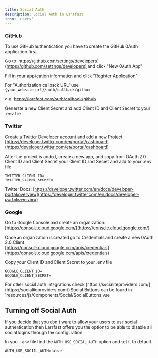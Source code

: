 ```yaml
---
title: Social Auth
description: Social Auth in Larafast
icon: 'users'
---
```


### GitHub

To use GitHub authentication you have to create the GitHub 0Auth application first.

Go to [https://github.com/settings/developers](https://github.com/settings/developers) and click "New 0Auth App"

Fill in your application information and click "Register Application"

[//]: # (<figure><img src="../.gitbook/assets/CleanShot 2024-03-15 at 17.46.02.png" alt=""><figcaption></figcaption></figure>)

For "Authorization callback URL" use `{your_website_url}/auth/callback/github`

e.g. https://larafast.com/auth/callback/github

Generate a new Client Secret and add Client ID and Client Secret to your .env file

### Twitter

Create a Twitter Developer account and add a new Project: [https://developer.twitter.com/en/portal/dashboard](https://developer.twitter.com/en/portal/dashboard)

After the project is added, create a new app, and copy from OAuth 2.0 Client ID and Client Secret your Client ID and Secret and add to your .env file

```dotenv .env
TWITTER_CLIENT_ID=
TWITTER_CLIENT_SECRET=
```

Twitter Docs: [https://developer.twitter.com/en/docs/developer-portal/overview](https://developer.twitter.com/en/docs/developer-portal/overview)

### Google

Go to Google Console and create an organization: [https://console.cloud.google.com/](https://console.cloud.google.com/)

Once an organization is created go to Credentials and create a new 0Auth 2.0 Client\
[https://console.cloud.google.com/apis/credentials](https://console.cloud.google.com/apis/credentials)

[//]: # (<figure><img src="../.gitbook/assets/CleanShot 2024-03-15 at 17.56.21.png" alt=""><figcaption></figcaption></figure>)

Copy your Client ID and Client Secret to your .env file

[//]: # (<figure><img src="../.gitbook/assets/CleanShot 2024-03-15 at 17.56.56.png" alt=""><figcaption></figcaption></figure>)

```dotenv .env
GOOGLE_CLIENT_ID=
GOOGLE_CLIENT_SECRET=
```

<Tip>
For other social auth integrations check [https://socialiteproviders.com/](https://socialiteproviders.com/)
</Tip>

<Tip>
Social Buttons can be found in `resources/js/Components/Social/SocialButtons.vue
</Tip>


## Turning off Social Auth

If you decide that you don't want to allow your users to use social authentication then Larafast offers you the option to be able to disable all social logins through the configuration.

In your `.env` file find the `AUTH_USE_SOCIAL_AUTH` option and set it to default.

```dotenv .env
AUTH_USE_SOCIAL_AUTH=false
```